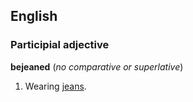 ==English==
===Participial adjective===
'''bejeaned''' (''no comparative or superlative'')

#Wearing [[jeans]].